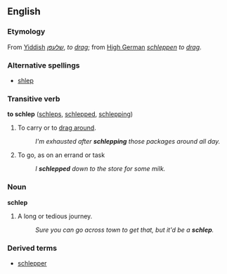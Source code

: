 ==English==
===Etymology===
From [[Yiddish]] ''[[שלעפּן]]'', ''to [[drag]]''; from [[High German]] ''[[schleppen]]'' ''to [[drag]]''.

===Alternative spellings===
*[[shlep]]<!-- joy-of-yiddish spelling -->

===Transitive verb===
'''to schlep''' ([[schleps]], [[schlepped]], [[schlepping]])

# To carry or to [[drag around]].
#: ''I'm exhausted after '''schlepping''' those packages around all day.''
# To go, as on an errand or task
#: ''I '''schlepped''' down to the store for some milk.''

===Noun===
'''schlep'''

# A long or tedious journey.
#: ''Sure you can go across town to get that, but it'd be a '''schlep'''.''
=== Derived terms ===
*[[schlepper]]

{{Cattag2|Yiddish language|Yiddish derivations}}